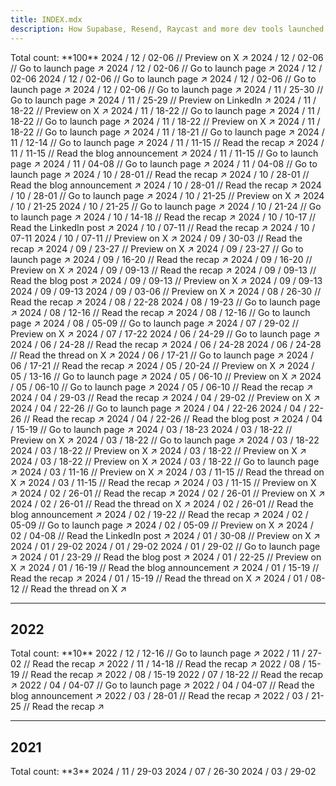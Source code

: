```yaml
---
title: INDEX.mdx
description: How Supabase, Resend, Raycast and more dev tools launched
---
```


<Tip>
  Total count: **100**
</Tip>

<Update label="/ 12" description="Count: 6">
  <Card title="Supabase Launch Week 13" href="https://x.com/kiwicopple/status/1856427550035325403">
    2024 / 12 / 02-06 // Preview on X ↗︎
  </Card>
  <Card title="Trigger.dev launchweek[0]" href="https://trigger.dev/launchweek/0">
    2024 / 12 / 02-06 // Go to launch page ↗︎
  </Card>
  <Card title="OpenInt Premier Launch Week" href="https://openint.dev/launch-week">
    2024 / 12 / 02-06 // Go to launch page ↗︎
  </Card>
  <Card title="Quivr Launch Week">
    2024 / 12 / 02-06
  </Card>
  <Card title="Jamsocket Launch Week" href="https://jamsocket.com/launch-week/0">
    2024 / 12 / 02-06 // Go to launch page ↗︎
  </Card>
  <Card title="Magic Patterns Launch Week 1" href="https://magicpatterns.com/launch-week">
    2024 / 12 / 02-06 // Go to launch page ↗︎
  </Card>
  <Card title="Outerbase Launch Week" href="https://outerbase.com/launch-week">
    2024 / 12 / 02-06 // Go to launch page ↗︎
  </Card>
</Update>

<Update label="/ 11" description="Count: 14">
  <Card title="Daytona Create Launch Week 3" href="https://create.daytona.io/">
    2024 / 11 / 25-30 // Go to launch page ↗︎
  </Card>
  <Card title="Cyclops Launch Week" href="https://www.linkedin.com/feed/update/urn:li:activity:7264643801439236096/">
    2024 / 11 / 25-29 // Preview on LinkedIn ↗︎
  </Card>
  <Card title="Databar Launch Week" href="https://x.com/databar_ai/status/1857272274010710447">
    2024 / 11 / 18-22 // Preview on X ↗︎
  </Card>
  <Card title="Expo Launch Week" href="https://expo.dev/launch-party">
    2024 / 11 / 18-22 // Go to launch page ↗︎
  </Card>
  <Card title="Langfuse Launch Week 2" href="https://langfuse.com/launch">
    2024 / 11 / 18-22 // Go to launch page ↗︎
  </Card>
  <Card title="Polymet Launch Week" href="https://x.com/polymetai/status/1858556578183426336">
    2024 / 11 / 18-22 // Preview on X ↗︎
  </Card>
  <Card title="WorkOS Launch Week 2" href="https://workos.com/launch-week">
    2024 / 11 / 18-22 // Go to launch page ↗︎
  </Card>
  <Card title="Sentry Launch Week 3" href="https://sentry.io/events/launch-week">
    2024 / 11 / 18-21 // Go to launch page ↗︎
  </Card>
  <Card title="LaunchDarkly Winter 2024 Launch Week" href="https://launchdarkly.com/launch-week/winter-2024/">
    2024 / 11 / 12-14 // Go to launch page ↗︎
  </Card>
  <Card title="AgentQL 2024 Launch Week" href="https://www.agentql.com/blog/2024-launch-week-recap">
    2024 / 11 / 11-15 // Read the recap ↗︎
  </Card>
  <Card title="Nullstone GitOps Launch Week" href="https://www.nullstone.io/blog-posts/gitops-launch-week-announcement">
    2024 / 11 / 11-15 // Read the blog announcement ↗︎
  </Card>
  <Card title="Plane Verse" href="https://plane.so/launch-week">
    2024 / 11 / 11-15 // Go to launch page ↗︎
  </Card>
  <Card title="Budibase 3.0 Launch Week" href="https://budibase.com/lp/3/">
    2024 / 11 / 04-08 // Go to launch page ↗︎
  </Card>
  <Card title="Dash0 Launch Week" href="https://www.dash0.com/launch-week">
    2024 / 11 / 04-08 // Go to launch page ↗︎
  </Card>
</Update>

<Update label="/ 10" description="Count: 13">
  <Card title="Firecrawl Launch Week II" href="https://www.firecrawl.dev/blog/launch-week-ii-recap">
    2024 / 10 / 28-01 // Read the recap ↗︎
  </Card>
  <Card title="Morph Launch Week" href="https://www.morph-data.io/blog/2024/launch-week-announcement">
    2024 / 10 / 28-01 // Read the blog announcement ↗︎
  </Card>
  <Card title="Mux Fall 2024 Launch Week" href="https://www.mux.com/blog/launch-week-fall-2024">
    2024 / 10 / 28-01 // Read the recap ↗︎
  </Card>
  <Card title="Permit Launch Week" href="https://launchweek.permit.io">
    2024 / 10 / 28-01 // Go to launch page ↗︎
  </Card>
  <Card title="Flipt Launch Week" href="https://x.com/flipt_io/status/1846989763506852261">
    2024 / 10 / 21-25 // Preview on X ↗︎
  </Card>
  <Card title="Highlight.io Launch Week 7">
    2024 / 10 / 21-25
  </Card>
  <Card title="Turso Launch Week 3" href="https://turso.tech/launch-week">
    2024 / 10 / 21-25 // Go to launch page ↗︎
  </Card>
  <Card title="Flatfile 2024 Fall Release" href="https://flatfile.com/fall-release/">
    2024 / 10 / 21-24 // Go to launch page ↗︎
  </Card>
  <Card title="Daytona Create Launch Week 2" href="https://www.daytona.io/dotfiles/daytona-s-second-launch-week-recap">
    2024 / 10 / 14-18 // Read the recap ↗︎
  </Card>
  <Card title="ApertureDB Cloud Launch Week" href="https://www.linkedin.com/feed/update/urn:li:activity:7247347077574189058">
    2024 / 10 / 10-17 // Read the LinkedIn post ↗︎
  </Card>
  <Card title="Memfault 2024 Q3 Launch Week" href="https://memfault.com/launch-week-archive/october-2024/">
    2024 / 10 / 07-11 // Read the recap ↗︎
  </Card>
  <Card title="Theneo Launch Week">
    2024 / 10 / 07-11
  </Card>
  <Card title="Wasp Launch Week 7" href="https://x.com/WaspLang/status/1842220208775426401">
    2024 / 10 / 07-11 // Preview on X ↗︎
  </Card>
</Update>

<Update label="/ 09" description="Count: 11">
  <Card title="Avo Launch Week 2" href="https://www.avo.app/blog/what-we-shipped-this-week-for-data-quality-at-scale">
    2024 / 09 / 30-03 // Read the recap ↗︎
  </Card>
  <Card title="Inngest Launch Week II" href="https://x.com/inngest/status/1835746864739844548">
    2024 / 09 / 23-27 // Preview on X ↗︎
  </Card>
  <Card title="Strapi 5 Launch Week" href="https://strapi.io/launch-week">
    2024 / 09 / 23-27 // Go to launch page ↗︎
  </Card>
  <Card title="Koyeb Launch Week Round 2" href="https://www.koyeb.com/blog/koyeb-launch-week-round-2">
    2024 / 09 / 16-20 // Read the recap ↗︎
  </Card>
  <Card title="SigNoz Launch Week 2.0" href="https://x.com/SignozHQ/status/1833100107136303393">
    2024 / 09 / 16-20 // Preview on X ↗︎
  </Card>
  <Card title="Daytona Create Launch Week 1" href="https://www.daytona.io/dotfiles/daytona-launch-week-recap-a-week-of-creation">
    2024 / 09 / 09-13 // Read the recap ↗︎
  </Card>
  <Card title="Glasskube Launch Week" href="https://glasskube.dev/blog/launch-week-number-2/">
    2024 / 09 / 09-13 // Read the blog post ↗︎
  </Card>
  <Card title="Impler Import Launch Week" href="https://x.com/implerio/status/1831314351703106041">
    2024 / 09 / 09-13 // Preview on X ↗︎
  </Card>
  <Card title="Trieve Launch Week">
    2024 / 09 / 09-13
  </Card>
  <Card title="Zephyr Cloud Launch Week">
    2024 / 09 / 09-13
  </Card>
  <Card title="Outerbase Launch Week 3" href="https://x.com/outerbase/status/1829181464468136119">
    2024 / 09 / 03-06 // Preview on X ↗︎
  </Card>
</Update>

<Update label="/ 08" description="Count: 6">
  <Card title="Firecrawl Launch Week I" href="https://www.firecrawl.dev/blog/firecrawl-launch-week-1-recap">
    2024 / 08 / 26-30 // Read the recap ↗︎
  </Card>
  <Card title="WarpBuild Launch Week">
    2024 / 08 / 22-28
  </Card>
  <Card title="Resend Launch Week 3" href="https://resend.com/forward">
    2024 / 08 / 19-23 // Go to launch page ↗︎
  </Card>
  <Card title="Mux Summer 2024 Launch Week" href="https://www.mux.com/blog/launch-week-summer-2024">
    2024 / 08 / 12-16 // Read the recap ↗︎
  </Card>
  <Card title="Supabase Launch Week 12" href="https://supabase.com/launch-week">
    2024 / 08 / 12-16 // Go to launch page ↗︎
  </Card>
  <Card title="Inkeep Launch Week" href="https://inkeep.com/launch-week">
    2024 / 08 / 05-09 // Go to launch page ↗︎
  </Card>
</Update>

<Update label="/ 07" description="Count: 2">
  <Card title="Highlight.io Launch Week 6" href="https://x.com/highlightio/status/1817671900249604488">
    2024 / 07 / 29-02 // Preview on X ↗︎
  </Card>
  <Card title="Wasp Launch Week 6">
    2024 / 07 / 17-22
  </Card>
</Update>

<Update label="/ 06" description="Count: 6">
  <Card title="Unkey Launch Week" href="https://www.unkey.com/accelerate">
    2024 / 06 / 24-29 // Go to launch page ↗︎
  </Card>
  <Card title="Memfault 2024 Q2 Launch Week" href="https://memfault.com/launch-week-archive/june-2024/">
    2024 / 06 / 24-28 // Read the recap ↗︎
  </Card>
  <Card title="AICamp Launch Week">
    2024 / 06 / 24-28
  </Card>
  <Card title="Mintlify Launch Week III" href="https://x.com/mintlify/status/1810826290502717480">
    2024 / 06 / 24-28 // Read the thread on X ↗︎
  </Card>
  <Card title="Metomic Launch Week" href="https://metomic.io/metomic-for-google-ecosystem">
    2024 / 06 / 17-21 // Go to launch page ↗︎
  </Card>
  <Card title="Koyeb Launch Week Round 1" href="https://www.koyeb.com/blog/koyeb-launch-week">
    2024 / 06 / 17-21 // Read the recap ↗︎
  </Card>
</Update>

<Update label="/ 05" description="Count: 5">
  <Card title="OpenSauced Launch Week" href="https://twitter.com/saucedopen/status/1790117385199919469">
    2024 / 05 / 20-24 // Preview on X ↗︎
  </Card>
  <Card title="Meteor 3.0 Launch Week" href="https://www.meteor.com/meteor-3-galaxy-2-launch">
    2024 / 05 / 13-16 // Go to launch page ↗︎
  </Card>
  <Card title="AWS Amplify Launch Week 2" href="https://x.com/AWSAmplify/status/1783875739290419552">
    2024 / 05 / 06-10 // Preview on X ↗︎
  </Card>
  <Card title="Encore Launch Week" href="https://encore.dev/launchweek">
    2024 / 05 / 06-10 // Go to launch page ↗︎
  </Card>
  <Card title="Graphite 2024 Q2 Launch Week" href="https://graphite.dev/blog/launch-week-wrap-up-may-2024">
    2024 / 05 / 06-10 // Read the recap ↗︎
  </Card>
</Update>

<Update label="/ 04" description="Count: 7">
  <Card title="Highlight.io Launch Week 5" href="https://www.highlight.io/blog/tag/launch-week-5">
    2024 / 04 / 29-03 // Read the recap ↗︎
  </Card>
  <Card title="Outerbase Launch Week 2" href="https://x.com/outerbase/status/1783557756093370373">
    2024 / 04 / 29-02 // Preview on X ↗︎
  </Card>
  <Card title="Chat Thing Launch Week" href="https://chatthing.ai/launch-week/power-ups">
    2024 / 04 / 22-26 // Go to launch page ↗︎
  </Card>
  <Card title="EdgeDB Launch Week">
    2024 / 04 / 22-26
  </Card>
  <Card title="Mux Spring 2024 Launch Week" href="https://www.mux.com/blog/mux-launch-week-spring-2024">
    2024 / 04 / 22-26 // Read the recap ↗︎
  </Card>
  <Card title="Langfuse Launch Week 1" href="https://langfuse.com/blog/launch-week-1">
    2024 / 04 / 22-26 // Read the blog post ↗︎
  </Card>
  <Card title="Supabase GA Week" href="https://supabase.com/special-announcement">
    2024 / 04 / 15-19 // Go to launch page ↗︎
  </Card>
</Update>

<Update label="/ 03" description="Count: 12">
  <Card title="WorkOS Launch Week 1">
    2024 / 03 / 18-23
  </Card>
  <Card title="Formbricks Launch Week" href="https://x.com/formbricks/status/1769665214851481802">
    2024 / 03 / 18-22 // Preview on X ↗︎
  </Card>
  <Card title="Karrio Launch Week" href="https://www.karrio.io/launch-week-x">
    2024 / 03 / 18-22 // Go to launch page ↗︎
  </Card>
  <Card title="Loops Launch Week 2">
    2024 / 03 / 18-22
  </Card>
  <Card title="Sentry Launch Week 2" href="https://x.com/getsentry/status/1768785603385340295">
    2024 / 03 / 18-22 // Preview on X ↗︎
  </Card>
  <Card title="Sequence Launch Week" href="https://x.com/SequenceHQ_/status/1769422852405477782">
    2024 / 03 / 18-22 // Preview on X ↗︎
  </Card>
  <Card title="Turso Launch Week 2" href="https://x.com/tursodatabase/status/1759663676204687761">
    2024 / 03 / 18-22 // Preview on X ↗︎
  </Card>
  <Card title="Xata Launch Week 2" href="https://xata.io/launch-week-unleash-the-elephant">
    2024 / 03 / 18-22 // Go to launch page ↗︎
  </Card>
  <Card title="Stacktape Launch Week" href="https://x.com/stacktape/status/1763519425670521286">
    2024 / 03 / 11-16 // Preview on X ↗︎
  </Card>
  <Card title="Astro 4.5 Launch Week" href="https://x.com/astrodotbuild/status/1767294849848582202">
    2024 / 03 / 11-15 // Read the thread on X ↗︎
  </Card>
  <Card title="Memfault 2024 Q1 Launch Week" href="https://memfault.com/launch-week-archive/march-2024/">
    2024 / 03 / 11-15 // Read the recap ↗︎
  </Card>
  <Card title="Prisma Launch Week" href="https://x.com/prisma/status/1765801500368945223">
    2024 / 03 / 11-15 // Preview on X ↗︎
  </Card>
</Update>

<Update label="/ 02" description="Count: 8">
  <Card title="Appwrite init_" href="https://appwrite.io/blog/post/a-recap-of-init">
    2024 / 02 / 26-01 // Read the recap ↗︎
  </Card>
  <Card title="Defer Build Week" href="https://x.com/defer_run/status/1762129171226951988">
    2024 / 02 / 26-01 // Preview on X ↗︎
  </Card>
  <Card title="Documenso Launch Week 2" href="https://x.com/documenso/status/1763649799323332932">
    2024 / 02 / 26-01 // Read the thread on X ↗︎
  </Card>
  <Card title="SigNoz Launch Week 1.0" href="https://signoz.io/newsroom/launch-week-1/">
    2024 / 02 / 26-01 // Read the blog announcement ↗︎
  </Card>
  <Card title="Avo Launch Week 1" href="https://www.avo.app/blog/everything-we-launched-during-launch-week">
    2024 / 02 / 19-22 // Read the recap ↗︎
  </Card>
  <Card title="Launch Nx" href="https://nx.dev/launch-nx">
    2024 / 02 / 05-09 // Go to launch page ↗︎
  </Card>
  <Card title="OpenMeter Launch Week" href="https://x.com/openmeterio/status/1750294602974904527">
    2024 / 02 / 05-09 // Preview on X ↗︎
  </Card>
  <Card title="MilkStraw AI Launch Week" href="https://www.linkedin.com/posts/milkstraw-ai_announcing-milkstraw-ai-slash-a-special-activity-7158864553928245248-B8bX">
    2024 / 02 / 04-08 // Read the LinkedIn post ↗︎
  </Card>
</Update>

<Update label="/ 01" description="Count: 10">
  <Card title="Zilliz Cloud Launch Week" href="https://twitter.com/zilliz_universe/status/1750552090458693958">
    2024 / 01 / 30-08 // Preview on X ↗︎
  </Card>
  <Card title="Bricks Alpha Launch Week">
    2024 / 01 / 29-02
  </Card>
  <Card title="Loops Launch Week 1">
    2024 / 01 / 29-02
  </Card>
  <Card title="Highlight.io Launch Week 4" href="https://www.highlight.io/launch/week-4">
    2024 / 01 / 29-02 // Go to launch page ↗︎
  </Card>
  <Card title="Wasp Launch Week 5" href="https://wasp-lang.dev/blog/2024/01/23/wasp-launch-week-five">
    2024 / 01 / 23-29 // Read the blog post ↗︎
  </Card>
  <Card title="Inngest Launch Week I" href="https://twitter.com/inngest/status/1746942045820719172">
    2024 / 01 / 22-25 // Preview on X ↗︎
  </Card>
  <Card title="Graphite 2024 Q1 Launch Week" href="https://graphite.dev/blog/launch-week-1-24">
    2024 / 01 / 16-19 // Read the blog announcement ↗︎
  </Card>
  <Card title="Resend Launch Week 2" href="https://resend.com/blog/resend-forward-wrap-up">
    2024 / 01 / 15-19 // Read the recap ↗︎
  </Card>
  <Card title="Revert Launch Week" href="https://x.com/revertdotdev/status/1749593933876019358">
    2024 / 01 / 15-19 // Read the thread on X ↗︎
  </Card>
  <Card title="Mintlify Launch Week II" href="https://x.com/mintlify/status/1749524318940487816">
    2024 / 01 / 08-12 // Read the thread on X ↗︎
  </Card>
</Update>

---

## 2022

<Tip>
  Total count: **10**
</Tip>

<Update label="/ 12" description="Count: 1">
  <Card title="Supabase Launch Week 6" href="https://supabase.com/launch-week/6">
   2022 / 12 / 12-16 // Go to launch page ↗︎
  </Card>
</Update>

<Update label="/ 11" description="Count: 2">
  <Card title="Wasp Launch Week 1" href="https://wasp-lang.dev/blog/2022/11/26/wasp-beta-launch-week">
   2022 / 11 / 27-02 // Read the recap ↗︎
  </Card>
  <Card title="Payload Launch Week 1" href="https://payloadcms.com/blog/launch-week">
   2022 / 11 / 14-18 // Read the recap ↗︎
  </Card>
</Update>

<Update label="/ 08" description="Count: 2">
  <Card title="Liveblocks Launch Week 1" href="https://liveblocks.io/blog/from-collaborative-spreadsheets-to-text-editors-make-your-product-multiplayer-with-liveblocks">
   2022 / 08 / 15-19 // Read the recap ↗︎
  </Card>
  <Card title="Supabase Launch Week 5">
   2022 / 08 / 15-19
  </Card>
</Update>

<Update label="/ 07" description="Count: 1">
  <Card title="Raycast Launch Week" href="https://www.raycast.com/blog/launch-week-summary">
   2022 / 07 / 18-22 // Read the recap ↗︎
  </Card>
</Update>

<Update label="/ 04" description="Count: 2">
  <Card title="Airbyte Launch Week" href="https://airbyte.com/launch-weeks/week-1">
   2022 / 04 / 04-07 // Go to launch page ↗︎
  </Card>
  <Card title="Astro Beta Launch Week" href="https://astro.build/blog/launch-week/">
   2022 / 04 / 04-07 // Read the blog announcement ↗︎
  </Card>
</Update>

<Update label="/ 03" description="Count: 2">
  <Card title="Supabase Launch Week 4" href="https://supabase.com/blog/supabase-launch-week-four">
   2022 / 03 / 28-01 // Read the recap ↗︎
  </Card>
  <Card title="PostHog Launch Week" href="https://posthog.com/blog/launch-week-universe-of-new-features">
   2022 / 03 / 21-25 // Read the recap ↗︎
  </Card>
</Update>

---

## 2021

<Tip>
  Total count: **3**
</Tip>

<Update label="/ 11" description="Count: 1">
  <Card title="Supabase Launch Week 3" href="https://supabase.com/blog/supabase-launch-week-the-trilogy">
    2024 / 11 / 29-03
  </Card>
</Update>

<Update label="/ 07" description="Count: 1">
  <Card title="Supabase Launch Week 2" href="https://supabase.com/blog/supabase-launch-week-sql">
    2024 / 07 / 26-30
  </Card>
</Update>

<Update label="/ 03" description="Count: 1">
  <Card title="Supabase Launch Week 1" href="https://supabase.com/blog/launch-week">
    2024 / 03 / 29-02
  </Card>
</Update>
